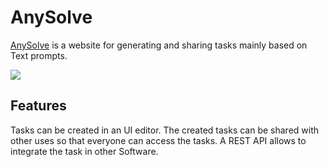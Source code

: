 
# AnySolve

[AnySolve](https://www.anysolve.ai) is a website for generating and sharing tasks mainly based on Text prompts.

<div style={{ textAlign: "center" }}>
  <Image
    src="/docs/assets/tooling/anysolve.webp"
    width={1853}
    height={891}
    style={{ width: "750px", margin: "auto" }}
  />
</div>

## Features

Tasks can be created in an UI editor. The created tasks can be shared with other uses so that everyone can access the tasks. A REST API allows to integrate the task in other Software.
